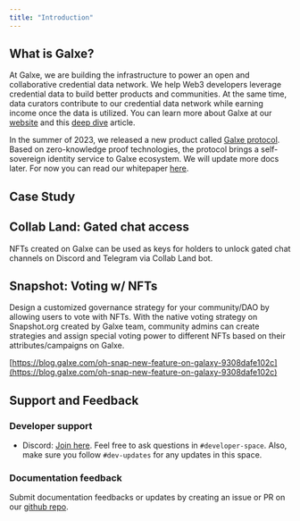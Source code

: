 ```yaml
---
title: "Introduction"
---
```


## What is Galxe?[](#what-is-galxe "Direct link to heading")

At Galxe, we are building the infrastructure to power an open and collaborative credential data network. We help Web3 developers leverage credential data to build better products and communities. At the same time, data curators contribute to our credential data network while earning income once the data is utilized. You can learn more about Galxe at our [website](http://galxe.com) and this [deep dive](https://blog.galxe.com/deep-dive-into-project-galaxy-abd33eceb19b) article.

In the summer of 2023, we released a new product called [Galxe protocol](https://galxe.com/protocol). Based on zero-knowledge proof technologies, the protocol brings a self-sovereign identity service to Galxe ecosystem. We will update more docs later. For now you can read our whitepaper [here](https://github.com/Galxe/protocol-whitepaper).

## Case Study[](#case-study "Direct link to heading")

## Collab Land: Gated chat access[](#collab-land-gated-chat-access "Direct link to heading")

NFTs created on Galxe can be used as keys for holders to unlock gated chat channels on Discord and Telegram via Collab Land bot.

## Snapshot: Voting w/ NFTs[](#snapshot-voting-w-nfts "Direct link to heading")

Design a customized governance strategy for your community/DAO by allowing users to vote with NFTs. With the native voting strategy on Snapshot.org created by Galxe team, community admins can create strategies and assign special voting power to different NFTs based on their attributes/campaigns on Galxe.

[https://blog.galxe.com/oh-snap-new-feature-on-galaxy-9308dafe102c](https://blog.galxe.com/oh-snap-new-feature-on-galaxy-9308dafe102c)

## Support and Feedback[](#support-and-feedback "Direct link to heading")

### Developer support[](#developer-support "Direct link to heading")

* Discord: [Join here](https://discord.io/GalxeHQ). Feel free to ask questions in `#developer-space`. Also, make sure you follow `#dev-updates` for any updates in this space.

### Documentation feedback[](#documentation-feedback "Direct link to heading")

Submit documentation feedbacks or updates by creating an issue or PR on our [github repo](https://github.com/GalxeHQ/galxe-docs).